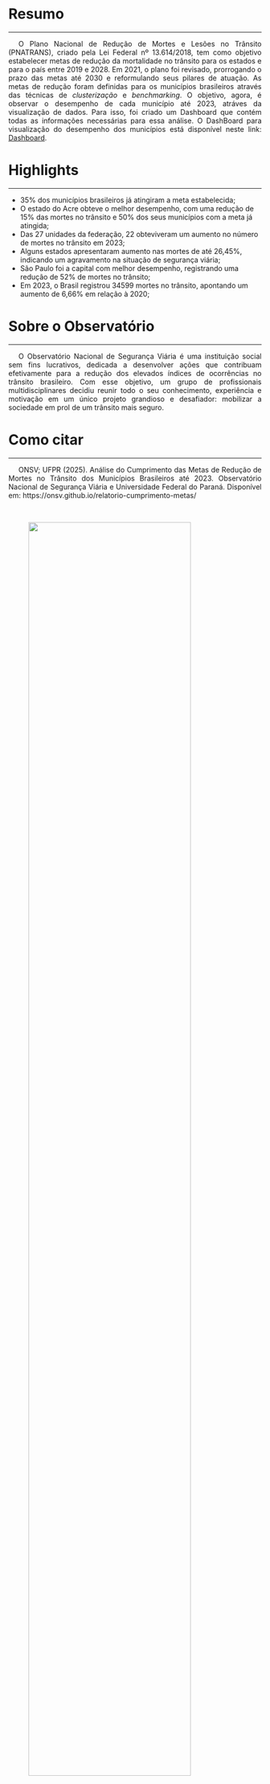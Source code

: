 ```{=html}
<style>
p {
  text-align: justify;  
  text-indent: 20px;   
}
</style>
```

# Resumo {.unnumbered}

------------------------------------------------------------------------

<p>

O Plano Nacional de Redução de Mortes e Lesões no Trânsito (PNATRANS), criado pela Lei Federal nº 13.614/2018, tem como objetivo estabelecer metas de redução da mortalidade no trânsito para os estados e para o país entre 2019 e 2028. Em 2021, o plano foi revisado, prorrogando o prazo das metas até 2030 e reformulando seus pilares de atuação. As metas de redução foram definidas para os municípios brasileiros através das técnicas de *clusterização* e *benchmarking*. O objetivo, agora, é observar o desempenho de cada município até 2023, atráves da visualização de dados. Para isso, foi criado um Dashboard que contém todas as informações necessárias para essa análise. O DashBoard para visualização do desempenho dos municípios está disponível neste link: [Dashboard](https://beatrizmarques.shinyapps.io/cumprimento_metas/).

# Highlights {.unnumbered}

------------------------------------------------------------------------

-   35% dos municípios brasileiros já atingiram a meta estabelecida;
-   O estado do Acre obteve o melhor desempenho, com uma redução de 15% das mortes no trânsito e 50% dos seus municípios com a meta já atingida;
-   Das 27 unidades da federação, 22 obteviveram um aumento no número de mortes no trânsito em 2023;
-   Alguns estados apresentaram aumento nas mortes de até 26,45%, indicando um agravamento na situação de segurança viária;
-   São Paulo foi a capital com melhor desempenho, registrando uma redução de 52% de mortes no trânsito;
-   Em 2023, o Brasil registrou 34599 mortes no trânsito, apontando um aumento de 6,66% em relação à 2020;

# Sobre o Observatório {.unnumbered}

------------------------------------------------------------------------

<p>

O Observatório Nacional de Segurança Viária é uma instituição social sem fins lucrativos, dedicada a desenvolver ações que contribuam efetivamente para a redução dos elevados índices de ocorrências no trânsito brasileiro. Com esse objetivo, um grupo de profissionais multidisciplinares decidiu reunir todo o seu conhecimento, experiência e motivação em um único projeto grandioso e desafiador: mobilizar a sociedade em prol de um trânsito mais seguro.

# Como citar {.unnumbered}

------------------------------------------------------------------------

<p>

ONSV; UFPR (2025). Análise do Cumprimento das Metas de Redução de Mortes no Trânsito dos Municípios Brasileiros até 2023. Observatório Nacional de Segurança Viária e Universidade Federal do Paraná. Disponível em: https://onsv.github.io/relatorio-cumprimento-metas/

<br>

::::: {layout-ncol="3"}
::: center
![](img/onsv-logo.jpg){width="80%" fig-align="center"}
:::

::: right
![](img/marca_UFPR.png){width="60%" fig-align="center"}
:::
:::::

\`\`\`
